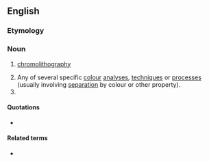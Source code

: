 ==English==

===Etymology===
{{confix|en|chromo|graphy}}

===Noun===
{{en-noun|~|chromographies}}

# {{lb|en|obsolete}} [[chromolithography]]
# Any of several specific [[colour]] [[analysis|analyses]], [[technique]]s or [[process]]es (usually involving [[separation]] by colour or other property).
# {{alt form|chromatography|lang=en}}

====Quotations====
* {{seeCites}}

====Related terms====
* {{l|en|chromograph}}
